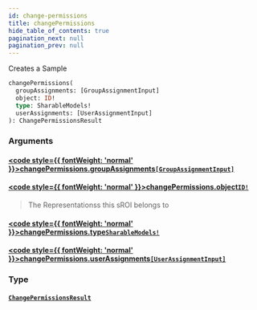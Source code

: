 ```yaml
---
id: change-permissions
title: changePermissions
hide_table_of_contents: true
pagination_next: null
pagination_prev: null
---
```








Creates a Sample

```graphql
changePermissions(
  groupAssignments: [GroupAssignmentInput]
  object: ID!
  type: SharableModels!
  userAssignments: [UserAssignmentInput]
): ChangePermissionsResult
```


### Arguments

#### [<code style={{ fontWeight: 'normal' }}>changePermissions.<b>groupAssignments</b></code>](#)<Bullet />[`[GroupAssignmentInput]`](/docs/schemas/mikro/inputs/group-assignment-input) <Badge class="secondary" text="list"/> <Badge class="secondary" text="input"/>
> 
> 

#### [<code style={{ fontWeight: 'normal' }}>changePermissions.<b>object</b></code>](#)<Bullet />[`ID!`](/docs/schemas/mikro/scalars/id) <Badge class="secondary" text="non-null"/> <Badge class="secondary" text="scalar"/>
> The Representationss this sROI belongs to
> 

#### [<code style={{ fontWeight: 'normal' }}>changePermissions.<b>type</b></code>](#)<Bullet />[`SharableModels!`](/docs/schemas/mikro/enums/sharable-models) <Badge class="secondary" text="non-null"/> <Badge class="secondary" text="enum"/>
> 
> 

#### [<code style={{ fontWeight: 'normal' }}>changePermissions.<b>userAssignments</b></code>](#)<Bullet />[`[UserAssignmentInput]`](/docs/schemas/mikro/inputs/user-assignment-input) <Badge class="secondary" text="list"/> <Badge class="secondary" text="input"/>
> 
> 

### Type

#### [`ChangePermissionsResult`](/docs/schemas/mikro/objects/change-permissions-result) <Badge class="secondary" text="object"/>
> 
> 






